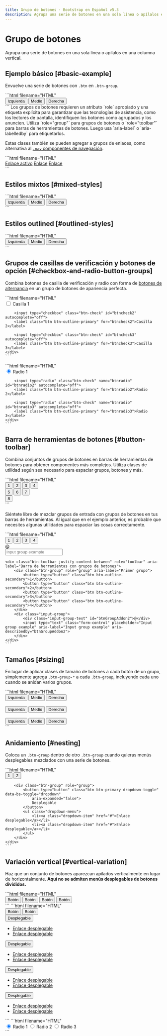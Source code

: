 ```yaml
---
title: Grupo de botones · Bootstrap en Español v5.3
description: Agrupa una serie de botones en una sola línea o apílalos en una columna vertical.
---
```


# Grupo de botones

Agrupa una serie de botones en una sola línea o apílalos en una columna vertical.

<MainBanner />

Ejemplo básico [#basic-example]
--------------------------------

Envuelve una serie de botones con `.btn` en `.btn-group`.

<DemoIframe path="/demos/bootstrap/5.3/components/button-group/basic-example-1.html">
    ```html filename="HTML"
    <div class="btn-group" role="group" aria-label="Ejemplo básico">
        <button type="button" class="btn btn-primary">Izquierda</button>
        <button type="button" class="btn btn-primary">Medio</button>
        <button type="button" class="btn btn-primary">Derecha</button>
    </div>
    ```
</DemoIframe>

<Callout type="info" emoji="">
Los grupos de botones requieren un atributo `role` apropiado y una etiqueta explícita para garantizar que las tecnologías de asistencia, como los lectores de pantalla, identifiquen los botones como agrupados y los anuncien. Utiliza `role="group"` para grupos de botones o `role="toolbar"` para barras de herramientas de botones. Luego usa `aria-label` o `aria-labelledby` para etiquetarlos.
</Callout>

Estas clases también se pueden agregar a grupos de enlaces, como alternativa al [`.nav` componentes de navegación](/bootstrap/5.3/components/navs-tabs/).

<DemoIframe path="/demos/bootstrap/5.3/components/button-group/basic-example-2.html">
    ```html filename="HTML"
    <div class="btn-group">
        <a href="#" class="btn btn-primary active" aria-current="page">Enlace activo</a>
        <a href="#" class="btn btn-primary">Enlace</a>
        <a href="#" class="btn btn-primary">Enlace</a>
    </div>
    ```
</DemoIframe>

Estilos mixtos [#mixed-styles]
-------------------------------

<DemoIframe path="/demos/bootstrap/5.3/components/button-group/mixed-styles.html">
    ```html filename="HTML"
    <div class="btn-group" role="group" aria-label="Ejemplo básico de estilos mixtos">
        <button type="button" class="btn btn-danger">Izquierda</button>
        <button type="button" class="btn btn-warning">Medio</button>
        <button type="button" class="btn btn-success">Derecha</button>
    </div>
    ```
</DemoIframe>

Estilos outlined [#outlined-styles]
------------------------------------

<DemoIframe path="/demos/bootstrap/5.3/components/button-group/outlined-styles.html">
    ```html filename="HTML"
    <div class="btn-group" role="group" aria-label="Ejemplo básico outlined">
        <button type="button" class="btn btn-outline-primary">Izquierda</button>
        <button type="button" class="btn btn-outline-primary">Medio</button>
        <button type="button" class="btn btn-outline-primary">Derecha</button>
    </div>
    ```
</DemoIframe>

Grupos de casillas de verificación y botones de opción [#checkbox-and-radio-button-groups]
-------------------------------------------------------------------------------------------

Combina botones de casilla de verificación y radio con forma de [botones de alternancia](/bootstrap/5.3/forms/checks-radios/) en un grupo de botones de apariencia perfecta.

<DemoIframe path="/demos/bootstrap/5.3/components/button-group/checkbox-and-radio-button-groups-1.html">
    ```html filename="HTML"
    <div class="btn-group" role="group" aria-label="Grupo de botones de alternancia de casilla de verificación básico">
        <input type="checkbox" class="btn-check" id="btncheck1" autocomplete="off">
        <label class="btn btn-outline-primary" for="btncheck1">Casilla 1</label>

        <input type="checkbox" class="btn-check" id="btncheck2" autocomplete="off">
        <label class="btn btn-outline-primary" for="btncheck2">Casilla 2</label>

        <input type="checkbox" class="btn-check" id="btncheck3" autocomplete="off">
        <label class="btn btn-outline-primary" for="btncheck3">Casilla 3</label>
    </div>
    ```
</DemoIframe>

<DemoIframe path="/demos/bootstrap/5.3/components/button-group/checkbox-and-radio-button-groups-2.html">
    ```html filename="HTML"
    <div class="btn-group" role="group" aria-label="Grupo básico de botones de alternancia de radio">
        <input type="radio" class="btn-check" name="btnradio" id="btnradio1" autocomplete="off" checked="">
        <label class="btn btn-outline-primary" for="btnradio1">Radio 1</label>

        <input type="radio" class="btn-check" name="btnradio" id="btnradio2" autocomplete="off">
        <label class="btn btn-outline-primary" for="btnradio2">Radio 2</label>

        <input type="radio" class="btn-check" name="btnradio" id="btnradio3" autocomplete="off">
        <label class="btn btn-outline-primary" for="btnradio3">Radio 3</label>
    </div>
    ```
</DemoIframe>

Barra de herramientas de botones [#button-toolbar]
---------------------------------------------------

Combina conjuntos de grupos de botones en barras de herramientas de botones para obtener componentes más complejos. Utiliza clases de utilidad según sea necesario para espaciar grupos, botones y más.

<DemoIframe path="/demos/bootstrap/5.3/components/button-group/button-toolbar-1.html">
    ```html filename="HTML"
    <div class="btn-toolbar" role="toolbar" aria-label="Barra de herramientas con grupos de botones">
        <div class="btn-group me-2" role="group" aria-label="Primer grupo">
            <button type="button" class="btn btn-primary">1</button>
            <button type="button" class="btn btn-primary">2</button>
            <button type="button" class="btn btn-primary">3</button>
            <button type="button" class="btn btn-primary">4</button>
        </div>
        <div class="btn-group me-2" role="group" aria-label="Segundo grupo">
            <button type="button" class="btn btn-secondary">5</button>
            <button type="button" class="btn btn-secondary">6</button>
            <button type="button" class="btn btn-secondary">7</button>
        </div>
        <div class="btn-group" role="group" aria-label="Tercer grupo">
            <button type="button" class="btn btn-info">8</button>
        </div>
    </div>
    ```
</DemoIframe>

Siéntete libre de mezclar grupos de entrada con grupos de botones en tus barras de herramientas. Al igual que en el ejemplo anterior, es probable que necesites algunas utilidades para espaciar las cosas correctamente.

<ContentSuggestion />

<DemoIframe path="/demos/bootstrap/5.3/components/button-group/button-toolbar-2.html">
    ```html filename="HTML"
    <div class="btn-toolbar mb-3" role="toolbar" aria-label="Barra de herramientas con grupos de botones">
        <div class="btn-group me-2" role="group" aria-label="Primer grupo">
            <button type="button" class="btn btn-outline-secondary">1</button>
            <button type="button" class="btn btn-outline-secondary">2</button>
            <button type="button" class="btn btn-outline-secondary">3</button>
            <button type="button" class="btn btn-outline-secondary">4</button>
        </div>
        <div class="input-group">
            <div class="input-group-text" id="btnGroupAddon">@</div>
            <input type="text" class="form-control" placeholder="Input group example" aria-label="Input group example" aria-describedby="btnGroupAddon">
        </div>
    </div>

    <div class="btn-toolbar justify-content-between" role="toolbar" aria-label="Barra de herramientas con grupos de botones">
        <div class="btn-group" role="group" aria-label="Primer grupo">
            <button type="button" class="btn btn-outline-secondary">1</button>
            <button type="button" class="btn btn-outline-secondary">2</button>
            <button type="button" class="btn btn-outline-secondary">3</button>
            <button type="button" class="btn btn-outline-secondary">4</button>
        </div>
        <div class="input-group">
            <div class="input-group-text" id="btnGroupAddon2">@</div>
            <input type="text" class="form-control" placeholder="Input group example" aria-label="Input group example" aria-describedby="btnGroupAddon2">
        </div>
    </div>
    ```
</DemoIframe>

Tamaños [#sizing]
------------------

En lugar de aplicar clases de tamaño de botones a cada botón de un grupo, simplemente agrega `.btn-group-*` a cada `.btn-group`, incluyendo cada uno cuando se anidan varios grupos.

<DemoIframe path="/demos/bootstrap/5.3/components/button-group/sizing.html">
    ```html filename="HTML"
    <div class="btn-group btn-group-lg" role="group" aria-label="Grupo de botones grandes">
        <button type="button" class="btn btn-outline-primary">Izquierda</button>
        <button type="button" class="btn btn-outline-primary">Medio</button>
        <button type="button" class="btn btn-outline-primary">Derecha</button>
    </div>
    <br>
    <div class="btn-group" role="group" aria-label="Grupo de botones predeterminado">
        <button type="button" class="btn btn-outline-primary">Izquierda</button>
        <button type="button" class="btn btn-outline-primary">Medio</button>
        <button type="button" class="btn btn-outline-primary">Derecha</button>
    </div>
    <br>
    <div class="btn-group btn-group-sm" role="group" aria-label="Grupo de botones pequeños">
        <button type="button" class="btn btn-outline-primary">Izquierda</button>
        <button type="button" class="btn btn-outline-primary">Medio</button>
        <button type="button" class="btn btn-outline-primary">Derecha</button>
    </div>
    ```
</DemoIframe>

Anidamiento [#nesting]
-----------------------

Coloca un `.btn-group` dentro de otro `.btn-group` cuando quieras menús desplegables mezclados con una serie de botones.

<DemoIframe path="/demos/bootstrap/5.3/components/button-group/nesting.html">
    ```html filename="HTML"
    <div class="btn-group" role="group" aria-label="Grupo de botones con menú desplegable anidado">
        <button type="button" class="btn btn-primary">1</button>
        <button type="button" class="btn btn-primary">2</button>

        <div class="btn-group" role="group">
            <button type="button" class="btn btn-primary dropdown-toggle" data-bs-toggle="dropdown"
                aria-expanded="false">
                Desplegable
            </button>
            <ul class="dropdown-menu">
                <li><a class="dropdown-item" href="#">Enlace desplegable</a></li>
                <li><a class="dropdown-item" href="#">Enlace desplegable</a></li>
            </ul>
        </div>
    </div>
    ```
</DemoIframe>

Variación vertical [#vertical-variation]
-----------------------------------------

Haz que un conjunto de botones aparezcan apilados verticalmente en lugar de horizontalmente. **Aquí no se admiten menús desplegables de botones divididos.**

<DemoIframe path="/demos/bootstrap/5.3/components/button-group/vertical-variation-1.html">
    ```html filename="HTML"
    <div class="btn-group-vertical" role="group" aria-label="Grupo de botones verticales">
        <button type="button" class="btn btn-primary">Botón</button>
        <button type="button" class="btn btn-primary">Botón</button>
        <button type="button" class="btn btn-primary">Botón</button>
        <button type="button" class="btn btn-primary">Botón</button>
    </div>
    ```
</DemoIframe>

<ContentSuggestion />

<DemoIframe path="/demos/bootstrap/5.3/components/button-group/vertical-variation-2.html">
    ```html filename="HTML"
    <div class="btn-group-vertical" role="group" aria-label="Grupo de botones verticales">
        <button type="button" class="btn btn-primary">Botón</button>
        <button type="button" class="btn btn-primary">Botón</button>
        <div class="btn-group" role="group">
            <button type="button" class="btn btn-primary dropdown-toggle" data-bs-toggle="dropdown" aria-expanded="false">
                Desplegable
            </button>
            <ul class="dropdown-menu">
                <li><a class="dropdown-item" href="#">Enlace desplegable</a></li>
                <li><a class="dropdown-item" href="#">Enlace desplegable</a></li>
            </ul>
        </div>
        <div class="btn-group dropstart" role="group">
            <button type="button" class="btn btn-primary dropdown-toggle" data-bs-toggle="dropdown" aria-expanded="false">
                Desplegable
            </button>
            <ul class="dropdown-menu">
                <li><a class="dropdown-item" href="#">Enlace desplegable</a></li>
                <li><a class="dropdown-item" href="#">Enlace desplegable</a></li>
            </ul>
        </div>
        <div class="btn-group dropend" role="group">
            <button type="button" class="btn btn-primary dropdown-toggle" data-bs-toggle="dropdown" aria-expanded="false">
                Desplegable
            </button>
            <ul class="dropdown-menu">
                <li><a class="dropdown-item" href="#">Enlace desplegable</a></li>
                <li><a class="dropdown-item" href="#">Enlace desplegable</a></li>
            </ul>
        </div>
        <div class="btn-group dropup" role="group">
            <button type="button" class="btn btn-primary dropdown-toggle" data-bs-toggle="dropdown" aria-expanded="false">
                Desplegable
            </button>
            <ul class="dropdown-menu">
                <li><a class="dropdown-item" href="#">Enlace desplegable</a></li>
                <li><a class="dropdown-item" href="#">Enlace desplegable</a></li>
            </ul>
        </div>
    </div>
    ```
</DemoIframe>

<DemoIframe path="/demos/bootstrap/5.3/components/button-group/vertical-variation-3.html">
    ```html filename="HTML"
    <div class="btn-group-vertical" role="group" aria-label="Grupo de botones de alternancia vertical">
        <input type="radio" class="btn-check" name="vbtn-radio" id="vbtn-radio1" autocomplete="off" checked="">
        <label class="btn btn-outline-danger" for="vbtn-radio1">Radio 1</label>
        <input type="radio" class="btn-check" name="vbtn-radio" id="vbtn-radio2" autocomplete="off">
        <label class="btn btn-outline-danger" for="vbtn-radio2">Radio 2</label>
        <input type="radio" class="btn-check" name="vbtn-radio" id="vbtn-radio3" autocomplete="off">
        <label class="btn btn-outline-danger" for="vbtn-radio3">Radio 3</label>
    </div>
    ```
</DemoIframe>

<ContentSuggestion />
